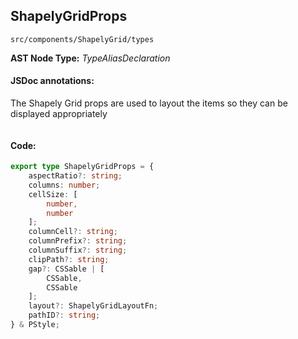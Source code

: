 
<Meta title="src/components/ShapelyGrid/types" />

## ShapelyGridProps
`src/components/ShapelyGrid/types`

**AST Node Type:** *TypeAliasDeclaration*

#### JSDoc annotations:

The Shapely Grid props are used to layout the items so they can be displayed appropriately

```bash

```

#### Code:

```ts
export type ShapelyGridProps = {
    aspectRatio?: string;
    columns: number;
    cellSize: [
        number,
        number
    ];
    columnCell?: string;
    columnPrefix?: string;
    columnSuffix?: string;
    clipPath?: string;
    gap?: CSSable | [
        CSSable,
        CSSable
    ];
    layout?: ShapelyGridLayoutFn;
    pathID?: string;
} & PStyle;

```

